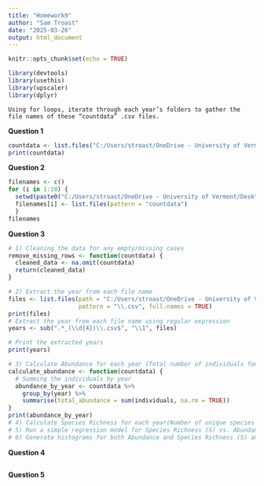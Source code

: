 ```yaml
---
title: "Homework9"
author: "Sam Troast"
date: "2025-03-26"
output: html_document
---
```


```r
knitr::opts_chunk$set(echo = TRUE)
```
```r
library(devtools)
library(usethis)
library(upscaler)
library(dplyr)
```
```
Using for loops, iterate through each year’s folders to gather the file names of these “countdata” .csv files.
```
**Question 1**
```r
countdata <- list.files("C:/Users/stroast/OneDrive - University of Vermont/Desktop/Lab_2_ComBio/Homework9/Data/NEON_count-landbird")
print(countdata)
```
**Question 2**
```r
filenames <- c()
for (i in 1:10) {
  setwd(paste0("C:/Users/stroast/OneDrive - University of Vermont/Desktop/Lab_2_ComBio/Homework9/Data/NEON_count-landbird", "/", countdata[i]))
  filenames[i] <- list.files(pattern = "countdata")
  }
filenames  
```
**Question 3**
```r
# 1) Cleaning the data for any empty/missing cases
remove_missing_rows <- function(countdata) {
  cleaned_data <- na.omit(countdata)
  return(cleaned_data)
}

# 2) Extract the year from each file name
files <- list.files(path = "C:/Users/stroast/OneDrive - University of Vermont/Desktop/Lab_2_ComBio/Homework9/Data/NEON_count-landbird", 
                    pattern = "\\.csv", full.names = TRUE)
print(files)
# Extract the year from each file name using regular expression
years <- sub(".*_(\\d{4})\\.csv$", "\\1", files)

# Print the extracted years
print(years)

# 3) Calculate Abundance for each year (Total number of individuals found)
calculate_abundance <- function(countdata) {
  # Summing the individuals by year
  abundance_by_year <- countdata %>%
    group_by(year) %>%
    summarise(total_abundance = sum(individuals, na.rm = TRUE))
}
print(abundance_by_year)
# 4) Calculate Species Richness for each year(Number of unique species found) 
# 5) Run a simple regression model for Species Richness (S) vs. Abundance for every year
# 6) Generate histograms for both Abundance and Species Richness (S) and store the plots

```
**Question 4**
```r
```
**Question 5**
```r
```
